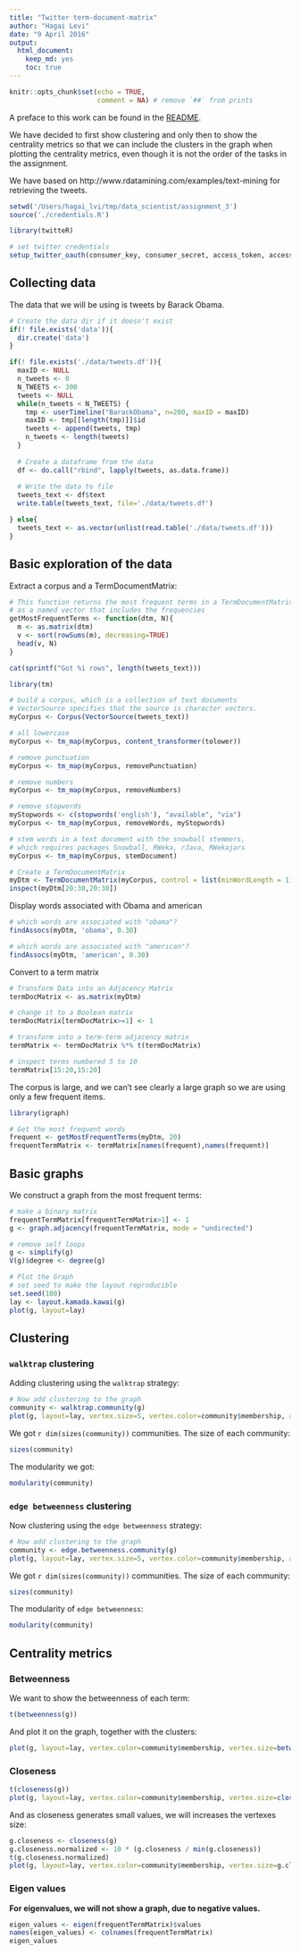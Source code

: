 ```yaml
---
title: "Twitter term-document-matrix"
author: "Hagai Levi"
date: "9 April 2016"
output: 
  html_document: 
    keep_md: yes
    toc: true
---
```


```r
knitr::opts_chunk$set(echo = TRUE,
                      comment = NA) # remove `##` from prints
```

A preface to this work can be found in the [README](README.md).  

We have decided to first show clustering and only then to show the centrality metrics
so that we can include the clusters in the graph when plotting the centrality metrics,
even though it is not the order of the tasks in the assignment.  

We have based on http://www.rdatamining.com/examples/text-mining for retrieving the tweets.

```r
setwd('/Users/hagai_lvi/tmp/data_scientist/assignment_3')
source('./credentials.R')
```

```r
library(twitteR)

# set twitter credentials
setup_twitter_oauth(consumer_key, consumer_secret, access_token, access_token_secret)
```

## Collecting data
The data that we will be using is tweets by Barack Obama.  
```r

# Create the data dir if it doesn't exist
if(! file.exists('data')){
  dir.create('data')
}

if(! file.exists('./data/tweets.df')){
  maxID <- NULL
  n_tweets <- 0
  N_TWEETS <- 300
  tweets <- NULL
  while(n_tweets < N_TWEETS) {
    tmp <- userTimeline("BarackObama", n=200, maxID = maxID)
    maxID <- tmp[[length(tmp)]]$id  
    tweets <- append(tweets, tmp)
    n_tweets <- length(tweets)
  }
  
  # Create a dataframe from the data
  df <- do.call("rbind", lapply(tweets, as.data.frame))
  
  # Write the data to file
  tweets_text <- df$text
  write.table(tweets_text, file='./data/tweets.df')

} else{
  tweets_text <- as.vector(unlist(read.table('./data/tweets.df')))
}
```

## Basic exploration of the data
Extract a corpus and a TermDocumentMatrix:
```r
# This function returns the most frequent terms in a TermDocumentMatrix
# as a named vector that includes the frequencies
getMostFrequentTerms <- function(dtm, N){
  m <- as.matrix(dtm)
  v <- sort(rowSums(m), decreasing=TRUE)
  head(v, N)
}

cat(sprintf("Got %i rows", length(tweets_text)))

library(tm)

# build a corpus, which is a collection of text documents
# VectorSource specifies that the source is character vectors.
myCorpus <- Corpus(VectorSource(tweets_text))

# all lowercase
myCorpus <- tm_map(myCorpus, content_transformer(tolower))

# remove punctuation
myCorpus <- tm_map(myCorpus, removePunctuation)

# remove numbers
myCorpus <- tm_map(myCorpus, removeNumbers)

# remove stopwords
myStopwords <- c(stopwords('english'), "available", "via")
myCorpus <- tm_map(myCorpus, removeWords, myStopwords)

# stem words in a text document with the snowball stemmers,
# which requires packages Snowball, RWeka, rJava, RWekajars
myCorpus <- tm_map(myCorpus, stemDocument)

# Create a TermDocumentMatrix
myDtm <- TermDocumentMatrix(myCorpus, control = list(minWordLength = 1))
inspect(myDtm[20:30,20:30])
```

Display words associated with Obama and american
```r
# which words are associated with "obama"?
findAssocs(myDtm, 'obama', 0.30)

# which words are associated with "american"?
findAssocs(myDtm, 'american', 0.30)

```

Convert to a term matrix
```r

# Transform Data into an Adjacency Matrix
termDocMatrix <- as.matrix(myDtm)

# change it to a Boolean matrix
termDocMatrix[termDocMatrix>=1] <- 1

# transform into a term-term adjacency matrix
termMatrix <- termDocMatrix %*% t(termDocMatrix)

# inspect terms numbered 5 to 10
termMatrix[15:20,15:20]
```

The corpus is large, and we can't see clearly a large graph so we are using only a few
frequent items.
```r
library(igraph)

# Get the most frequent words
frequent <- getMostFrequentTerms(myDtm, 20)
frequentTermMatrix <- termMatrix[names(frequent),names(frequent)]
```

## Basic graphs
We construct a graph from the most frequent terms:
```r
# make a binary matrix
frequentTermMatrix[frequentTermMatrix>1] <- 1
g <- graph.adjacency(frequentTermMatrix, mode = "undirected")

# remove self loops
g <- simplify(g)
V(g)$degree <- degree(g)

# Plot the Graph
# set seed to make the layout reproducible
set.seed(100)
lay <- layout.kamada.kawai(g)
plot(g, layout=lay)
```

## Clustering

### `walktrap` clustering
Adding clustering using the `walktrap` strategy:
```r
# Now add clustering to the graph
community <- walktrap.community(g)
plot(g, layout=lay, vertex.size=5, vertex.color=community$membership, asp=FALSE)

```

We got `r dim(sizes(community))` communities. The size of each community:

```r
sizes(community)
```

The modularity we got:
```r
modularity(community)
```

### `edge betweenness` clustering

Now clustering using the `edge betweenness` strategy:
```r
# Now add clustering to the graph
community <- edge.betweenness.community(g)
plot(g, layout=lay, vertex.size=5, vertex.color=community$membership, asp=FALSE)

```

We got `r dim(sizes(community))` communities. The size of each community:

```r
sizes(community)
```

The modularity of `edge betweenness`:
```r
modularity(community)
```

## Centrality metrics

### Betweenness
We want to show the betweenness of each term: 
```r
t(betweenness(g))
```

And plot it on the graph, together with the clusters:
```r
plot(g, layout=lay, vertex.color=community$membership, vertex.size=betweenness(g), asp=FALSE)
```

### Closeness
```r
t(closeness(g))
plot(g, layout=lay, vertex.color=community$membership, vertex.size=closeness(g), asp=FALSE)
```

And as closeness generates small values, we will increases the vertexes size:
```r
g.closeness <- closeness(g)
g.closeness.normalized <- 10 * (g.closeness / min(g.closeness))
t(g.closeness.normalized)
plot(g, layout=lay, vertex.color=community$membership, vertex.size=g.closeness.normalized, asp=FALSE)
```

### Eigen values

**For eigenvalues, we will not show a graph, due to negative values.**

```r
eigen_values <- eigen(frequentTermMatrix)$values
names(eigen_values) <- colnames(frequentTermMatrix)
eigen_values
```